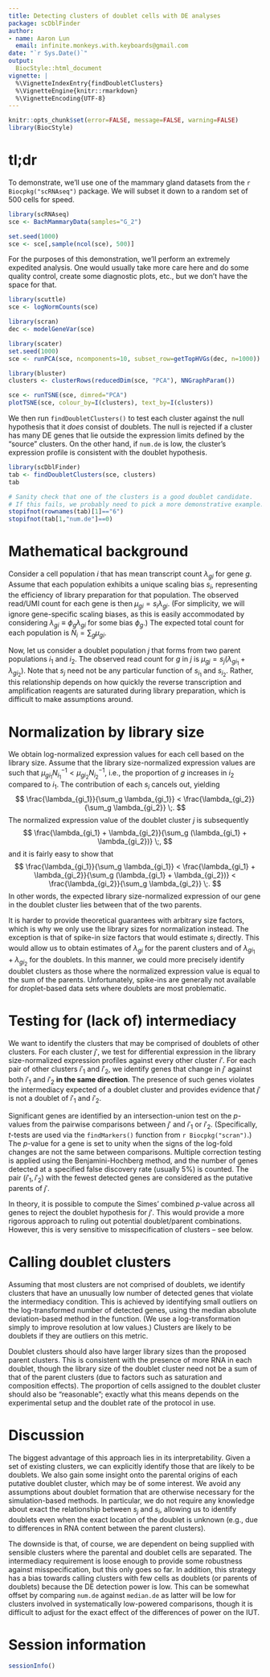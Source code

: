 ```yaml
---
title: Detecting clusters of doublet cells with DE analyses 
package: scDblFinder
author: 
- name: Aaron Lun
  email: infinite.monkeys.with.keyboards@gmail.com
date: "`r Sys.Date()`"
output:
  BiocStyle::html_document
vignette: |
  %\VignetteIndexEntry{findDoubletClusters}
  %\VignetteEngine{knitr::rmarkdown}
  %\VignetteEncoding{UTF-8}
---
```


```r
knitr::opts_chunk$set(error=FALSE, message=FALSE, warning=FALSE)
library(BiocStyle)
```

# tl;dr

To demonstrate, we'll use one of the mammary gland datasets from the `r Biocpkg("scRNAseq")` package.
We will subset it down to a random set of 500 cells for speed.

```r
library(scRNAseq)
sce <- BachMammaryData(samples="G_2")

set.seed(1000)
sce <- sce[,sample(ncol(sce), 500)]
```

For the purposes of this demonstration, we'll perform an extremely expedited analysis.
One would usually take more care here and do some quality control, 
create some diagnostic plots, etc., but we don't have the space for that.

```r
library(scuttle)
sce <- logNormCounts(sce)

library(scran)
dec <- modelGeneVar(sce)

library(scater)
set.seed(1000)
sce <- runPCA(sce, ncomponents=10, subset_row=getTopHVGs(dec, n=1000))

library(bluster)
clusters <- clusterRows(reducedDim(sce, "PCA"), NNGraphParam())

sce <- runTSNE(sce, dimred="PCA")
plotTSNE(sce, colour_by=I(clusters), text_by=I(clusters))
```

We then run `findDoubletClusters()` to test each cluster against the null hypothesis that it _does_ consist of doublets.
The null is rejected if a cluster has many DE genes that lie outside the expression limits defined by the "source" clusters.
On the other hand, if `num.de` is low, the cluster's expression profile is consistent with the doublet hypothesis.

```r
library(scDblFinder)
tab <- findDoubletClusters(sce, clusters)
tab
```

```r
# Sanity check that one of the clusters is a good doublet candidate.
# If this fails, we probably need to pick a more demonstrative example.
stopifnot(rownames(tab)[1]=="6")
stopifnot(tab[1,"num.de"]==0)
```

# Mathematical background

Consider a cell population $i$ that has mean transcript count $\lambda_{gi}$ for gene $g$.
Assume that each population exhibits a unique scaling bias $s_i$, representing the efficiency of library preparation for that population.
The observed read/UMI count for each gene is then $\mu_{gi}=s_i\lambda_{gi}$.
(For simplicity, we will ignore gene-specific scaling biases, as this is easily accommodated by considering $\lambda_{gi} \equiv \phi_g \lambda_{gi}$ for some bias $\phi_g$.)
The expected total count for each population is $N_i = \sum_g \mu_{gi}$.

Now, let us consider a doublet population $j$ that forms from two parent populations $i_1$ and $i_2$.
The observed read count for $g$ in $j$ is $\mu_{gj} = s_j (\lambda_{gi_1} + \lambda_{gi_2})$.
Note that $s_j$ need not be any particular function of $s_{i_1}$ and $s_{i_2}$.
Rather, this relationship depends on how quickly the reverse transcription and amplification reagents are saturated during library preparation, which is difficult to make assumptions around.

# Normalization by library size

We obtain log-normalized expression values for each cell based on the library size.
Assume that the library size-normalized expression values are such that $\mu_{gi_1}N_{i_1}^{-1} < \mu_{gi_2}N_{i_2}^{-1}$, 
i.e., the proportion of $g$ increases in $i_2$ compared to $i_1$.
The contribution of each $s_i$ cancels out, yielding
$$
\frac{\lambda_{gi_1}}{\sum_g \lambda_{gi_1}} < \frac{\lambda_{gi_2}}{\sum_g \lambda_{gi_2}} \;.
$$
The normalized expression value of the doublet cluster $j$ is subsequently 
$$
\frac{\lambda_{gi_1} + \lambda_{gi_2}}{\sum_g (\lambda_{gi_1} + \lambda_{gi_2})} \;,
$$
and it is fairly easy to show that
$$
\frac{\lambda_{gi_1}}{\sum_g \lambda_{gi_1}} < 
\frac{\lambda_{gi_1} + \lambda_{gi_2}}{\sum_g (\lambda_{gi_1} + \lambda_{gi_2})}  < 
\frac{\lambda_{gi_2}}{\sum_g \lambda_{gi_2}} \;.
$$
In other words, the expected library size-normalized expression of our gene in the doublet cluster lies between that of the two parents.

It is harder to provide theoretical guarantees with arbitrary size factors, which is why we only use the library sizes for normalization instead.
The exception is that of spike-in size factors that would estimate $s_i$ directly.
This would allow us to obtain estimates of $\lambda_{gi}$ for the parent clusters and of $\lambda_{gi_1} + \lambda_{gi_2}$ for the doublets.
In this manner, we could more precisely identify doublet clusters as those where the normalized expression value is equal to the sum of the parents.
Unfortunately, spike-ins are generally not available for droplet-based data sets where doublets are most problematic.

# Testing for (lack of) intermediacy

We want to identify the clusters that may be comprised of doublets of other clusters.
For each cluster $j'$, we test for differential expression in the library size-normalized expression profiles against every other cluster $i'$.
For each pair of other clusters $i'_1$ and $i'_2$, we identify genes that change in $j'$ against both $i'_1$ and $i'_2$ **in the same direction**.
The presence of such genes violates the intermediacy expected of a doublet cluster and provides evidence that $j'$ is not a doublet of $i'_1$ and $i'_2$.

Significant genes are identified by an intersection-union test on the $p$-values from the pairwise comparisons between $j'$ and $i'_1$ or $i'_2$. 
(Specifically, $t$-tests are used via the `findMarkers()` function from `r Biocpkg("scran")`.)
The $p$-value for a gene is set to unity when the signs of the log-fold changes are not the same between comparisons.
Multiple correction testing is applied using the Benjamini-Hochberg method, and the number of genes detected at a specified false discovery rate (usually 5\%) is counted.
The pair $(i'_1, i'_2)$ with the fewest detected genes are considered as the putative parents of $j'$.

In theory, it is possible to compute the Simes' combined $p$-value across all genes to reject the doublet hypothesis for $j'$.
This would provide a more rigorous approach to ruling out potential doublet/parent combinations.
However, this is very sensitive to misspecification of clusters -- see below.

# Calling doublet clusters

Assuming that most clusters are not comprised of doublets, we identify clusters that have an unusually low number of detected genes that violate the intermediacy condition.
This is achieved by identifying small outliers on the log-transformed number of detected genes, using the median absolute deviation-based method in the \texttt{isOutlier} function.
(We use a log-transformation simply to improve resolution at low values.)
Clusters are likely to be doublets if they are outliers on this metric. 

Doublet clusters should also have larger library sizes than the proposed parent clusters.
This is consistent with the presence of more RNA in each doublet, though the library size of the doublet cluster need not be a sum of that of the parent clusters
(due to factors such as saturation and composition effects).
The proportion of cells assigned to the doublet cluster should also be "reasonable";
exactly what this means depends on the experimental setup and the doublet rate of the protocol in use.

# Discussion

The biggest advantage of this approach lies in its interpretability.
Given a set of existing clusters, we can explicitly identify those that are likely to be doublets.
We also gain some insight onto the parental origins of each putative doublet cluster, which may be of some interest.
We avoid any assumptions about doublet formation that are otherwise necessary for the simulation-based methods.
In particular, we do not require any knowledge about exact the relationship between $s_j$ and $s_i$, allowing us to identify doublets even when the exact location of the doublet is unknown (e.g., due to differences in RNA content between the parent clusters).

The downside is that, of course, we are dependent on being supplied with sensible clusters where the parental and doublet cells are separated.
The intermediacy requirement is loose enough to provide some robustness against misspecification, but this only goes so far.
In addition, this strategy has a bias towards calling clusters with few cells as doublets (or parents of doublets) because the DE detection power is low.
This can be somewhat offset by comparing `num.de` against `median.de` as latter will be low for clusters involved in systematically low-powered comparisons, though it is difficult to adjust for the exact effect of the differences of power on the IUT.

# Session information {-}

```r
sessionInfo()
```
